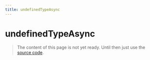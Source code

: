 ```yaml
---
title: undefinedTypeAsync
---
```


# undefinedTypeAsync

> The content of this page is not yet ready. Until then just use the [source code](https://github.com/fabian-hiller/valibot/blob/main/library/src/schemas/undefinedType/undefinedTypeAsync.ts).
